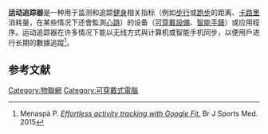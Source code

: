 {{noteTA
|G1=IT
}}
'''运动追踪器'''是一种用于监测和追踪[[健身|健身]]相关指标（例如[[步行|步行]]或[[跑步|跑步]]的距离、[[卡路里|卡路里]]消耗量，在某些情况下还會監測[[心跳|心跳]]）的设备（[[可穿戴設備|可穿戴設備]]、[[智能手表|智能手錶]]）或应用程序。运动追踪器在许多情况下能以无线方式與计算机或智能手机同步，以便用戶进行长期的數據追蹤<ref>Menaspà P. [http://bjsm.bmj.com/cgi/content/long/49/24/1598 ''Effortless activity tracking with Google Fit.''] Br J Sports Med. 2015</ref>。

==参考文献==
{{reflist}}

[[Category:物聯網|Category:物聯網]]
[[Category:可穿戴式電腦|Category:可穿戴式電腦]]